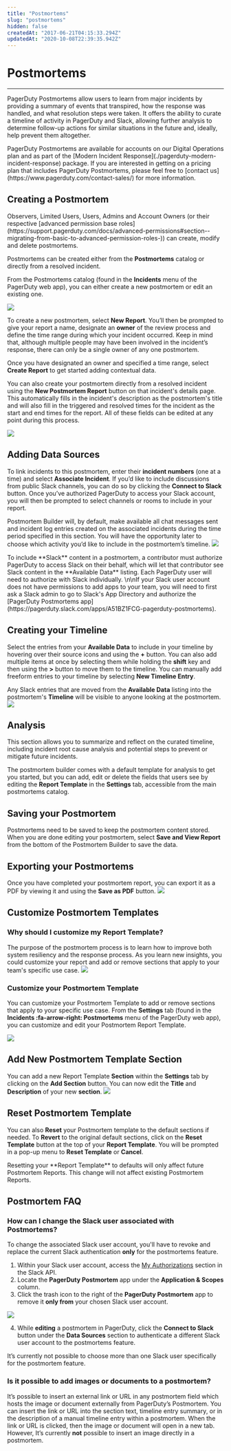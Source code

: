 ```yaml
---
title: "Postmortems"
slug: "postmortems"
hidden: false
createdAt: "2017-06-21T04:15:33.294Z"
updatedAt: "2020-10-08T22:39:35.942Z"
---
```


# Postmortems

***

PagerDuty Postmortems allow users to learn from major incidents by providing a summary of events that transpired, how the response was handled, and what resolution steps were taken. It offers the ability to curate a timeline of activity in PagerDuty and Slack, allowing further analysis to determine follow-up actions for similar situations in the future and, ideally, help prevent them altogether. 

<Callout type="info" title="">
PagerDuty Postmortems are available for accounts on our Digital Operations plan and as part of the [Modern Incident Response](./pagerduty-modern-incident-response) package. If you are interested in getting on a pricing plan that includes PagerDuty Postmortems, please feel free to [contact us](https://www.pagerduty.com/contact-sales/) for more information.
</Callout>

## Creating a Postmortem

<Callout type="warning" title="Required User Permissions">
Observers, Limited Users, Users, Admins and Account Owners (or their respective [advanced permission base roles](https://support.pagerduty.com/docs/advanced-permissions#section--migrating-from-basic-to-advanced-permission-roles-)) can create, modify and delete postmortems.
</Callout>


Postmortems can be created either from the **Postmortems** catalog or directly from a resolved incident.

From the Postmortems catalog (found in the **Incidents** menu of the PagerDuty web app), you can either create a new postmortem or edit an existing one.

![](https://files.readme.io/c628cd7-postmortems-overview.png)

To create a new postmortem, select **New Report**. You’ll then be prompted to give your report a name, designate an **owner** of the review process and define the time range during which your incident occurred. Keep in mind that, although multiple people may have been involved in the incident’s response, there can only be a single owner of any one postmortem.

Once you have designated an owner and specified a time range, select **Create Report** to get started adding contextual data.

You can also create your postmortem directly from a resolved incident using the **New Postmortem Report** button on that incident's details page. This automatically fills in the incident's description as the postmortem's title and will also fill in the triggered and resolved times for the incident as the start and end times for the report. All of these fields can be edited at any point during this process.

![](https://files.readme.io/915b817-postmortems-new-postmortem-report-incident.png)

## Adding Data Sources

To link incidents to this postmortem, enter their **incident numbers** (one at a time) and select **Associate Incident**. If you’d like to include discussions from public Slack channels, you can do so by clicking the **Connect to Slack** button. Once you’ve authorized PagerDuty to access your Slack account, you will then be prompted to select channels or rooms to include in your report.

Postmortem Builder will, by default, make available all chat messages sent and incident log entries created on the associated incidents during the time period specified in this section. You will have the opportunity later to choose which activity you’d like to include in the postmortem’s timeline.
![](https://files.readme.io/050388c-postmortems-data-sources.png)

<Callout type="info" title="">
  To include **Slack** content in a postmortem, a contributor must authorize PagerDuty to access Slack on their behalf, which will let that contributor see Slack content in the **Available Data** listing. Each PagerDuty user will need to authorize with Slack individually. \n\nIf your Slack user account does not have permissions to add apps to your team, you will need to first ask a Slack admin to go to Slack's App Directory and authorize the [PagerDuty Postmortems app](https://pagerduty.slack.com/apps/A51BZ1FCG-pagerduty-postmortems).
</Callout>

## Creating your Timeline
Select the entries from your **Available Data** to include in your timeline by hovering over their source icons and using the **+** button. You can also add multiple items at once by selecting them while holding the **shift** key and then using the **>** button to move them to the timeline. You can manually add freeform entries to your timeline by selecting **New Timeline Entry**.

Any Slack entries that are moved from the **Available Data** listing into the postmortem's **Timeline** will be visible to anyone looking at the postmortem. 
![](https://files.readme.io/a31d3d6-postmortems-timeline-data.png)

## Analysis
This section allows you to summarize and reflect on the curated timeline, including incident root cause analysis and potential steps to prevent or mitigate future incidents.

The postmortem builder comes with a default template for analysis to get you started, but you can add, edit or delete the fields that users see by editing the **Report Template** in the **Settings** tab, accessible from the main postmortems catalog.

## Saving your Postmortem
Postmortems need to be saved to keep the postmortem content stored. When you are done editing your postmortem, select **Save and View Report** from the bottom of the Postmortem Builder to save the data.

## Exporting your Postmortems

Once you have completed your postmortem report, you can export it as a PDF by viewing it and using the **Save as PDF** button. 
![](https://files.readme.io/c2a5bef-postmortems-save-as-pdf.png)

## Customize Postmortem Templates

### Why should I customize my Report Template?

The purpose of the postmortem process is to learn how to improve both system resiliency and the response process. As you learn new insights, you could customize your report and add or remove sections that apply to your team's specific use case. 
![](https://files.readme.io/8fdb528-postmortems-customize-settings.png)

### Customize your Postmortem Template
You can customize your Postmortem Template to add or remove sections that apply to your specific use case. From the **Settings** tab (found in the **Incidents :fa-arrow-right: Postmortems** menu of the PagerDuty web app), you can customize and edit your Postmortem Report Template.

![](https://files.readme.io/46c56e2-postmortems-customize-template.png)

## Add New Postmortem Template Section
You can add a new Report Template **Section** within the **Settings** tab by clicking on the **Add Section** button. You can now edit the **Title** and **Description** of your new **section**.
![](https://files.readme.io/2fbc32a-postmortems-add-section.png)

## Reset Postmortem Template
You can also **Reset** your Postmortem template to the default sections if needed. To **Revert** to the original default sections, click on the **Reset Template** button at the top of your **Report Template**. You will be prompted in a pop-up menu to **Reset Template** or **Cancel**. 

<Callout type="info" title="Resetting Templates">
Resetting your **Report Template** to defaults will only affect future Postmortem Reports. This change will not affect existing Postmortem Reports.
</Callout>

## Postmortem FAQ

### How can I change the Slack user associated with Postmortems?
To change the associated Slack user account, you'll have to revoke and replace the current Slack authentication **only** for the postmortems feature. 
1. Within your Slack user account, access the [My Authorizations](https://api.slack.com/tokens) section in the Slack API.
2. Locate the **PagerDuty Postmortem** app under the **Application & Scopes** column.
3. Click the trash icon to the right of the **PagerDuty Postmortem** app to remove it **only from** your chosen Slack user account.   

![](https://files.readme.io/4c94718-postmortem-slack.png)

4. While **editing** a postmortem in PagerDuty, click the **Connect to Slack** button under the **Data Sources** section to authenticate a different Slack user account to the postmortems feature.

It’s currently not possible to choose more than one Slack user specifically for the postmortem feature.

### Is it possible to add images or documents to a postmortem?

It’s possible to insert an external link or URL in any postmortem field which hosts the image or document externally from PagerDuty’s Postmortem. You can insert the link or URL into the section text, timeline entry summary, or in the description of a manual timeline entry within a postmortem. When the link or URL is clicked, then the image or document will open in a new tab. However, It’s currently **not** possible to insert an image directly in a postmortem.